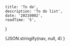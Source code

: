 
    title: 'To do',
    description: 'To do list',
    date: '20210802',
    readTime: '5',
}



<CodeBlock className="json">
	{JSON.stringify(nav, null, 4)	}
</CodeBlock>
